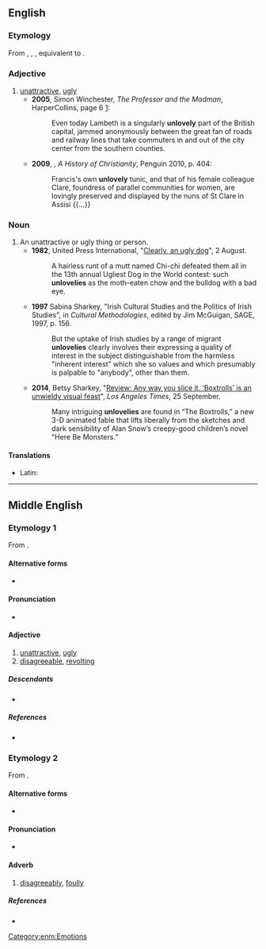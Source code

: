 ==English==

===Etymology===
From {{inh|en|enm|unlovely}}, {{m|enm|onlovely}}, {{m|enm|unlovelich}}, equivalent to {{af|en|un-|lovely}}.

===Adjective===
{{en-adj|er}}

# [[unattractive]], [[ugly]]
#* '''2005''', Simon Winchester, ''The Professor and the Madman'', HarperCollins, page 6 [http://books.google.com/books?id=mSlgn03zAroC&pg=PT11&dq=simon+winchester+unlovely&hl=en&ei=WCI8TsbBCcGGsgKy2-T2Dw&sa=X&oi=book_result&ct=result&resnum=1&ved=0CC0Q6AEwAA#v=onepage&q&f=false]:
#*: Even today Lambeth is a singularly '''unlovely''' part of the British capital, jammed anonymously between the great fan of roads and railway lines that take commuters in and out of the city center from the southern counties.
#* '''2009''', {{w|Diarmaid MacCulloch}}, ''A History of Christianity'', Penguin 2010, p. 404:
#*: Francis's own '''unlovely''' tunic, and that of his female colleague Clare, foundress of parallel communities for women, are lovingly preserved and displayed by the nuns of St Clare in Assisi {{...}}

===Noun===
{{en-noun}}

# An unattractive or ugly thing or person.
#* '''1982''', United Press International, "[https://www.upi.com/Archives/1982/08/02/Clearly-an-ugly-dog/5808397108800/ Clearly, an ugly dog]", 2 August.
#*:A hairless runt of a mutt named Chi-chi defeated them all in the 13th annual Ugliest Dog in the World contest: such '''unlovelies''' as the moth-eaten chow and the bulldog with a bad eye.
#* '''1997''' Sabina Sharkey, "Irish Cultural Studies and the Politics of Irish Studies", in ''Cultural Methodologies'', edited by Jim McGuigan, SAGE, 1997, p. 156.
#*: But the uptake of Irish studies by a range of migrant '''unlovelies''' clearly involves their expressing a quality of interest in the subject distinguishable from the harmless "inherent interest" which she so values and which presumably is palpable to "anybody", other than them.
#* '''2014''', Betsy Sharkey, "[https://www.latimes.com/entertainment/movies/la-et-mn-boxtrolls-review-20140926-column.html Review:  Any way you slice it, ‘Boxtrolls’ is an unwieldy visual feast]", ''Los Angeles Times'', 25 September.
#*: Many intriguing '''unlovelies''' are found in “The Boxtrolls,” a new 3-D animated fable that lifts liberally from the sketches and dark sensibility of Alan Snow’s creepy-good children’s novel “Here Be Monsters.”

====Translations====
{{trans-top|unattractive}}
* Latin: {{t|la|invenustus}}
{{trans-mid}}
{{trans-bottom}}

----

==Middle English==

===Etymology 1===
{{etymid|enm|adjective}}
From {{af|enm|un-|lovely|id2=adjective|pos2=adjective}}.

====Alternative forms====
* {{alter|enm|onlovely|unlovelich}}

====Pronunciation====
* {{IPA|enm|/unˈluv(ə)liː/|/unˈluv(ə)litʃ/}}

====Adjective====
{{enm-adj}} {{tlb|enm|rare}} 

# [[unattractive]], [[ugly]]
# [[disagreeable]], [[revolting]]

=====Descendants=====
* {{desc|en|unlovely}}

=====References=====
* {{R:MED Online|entry=unlǒvelī|pos=adj|id=MED49152}}

===Etymology 2===
{{etymid|enm|adverb}}
From {{af|enm|un-|lovely|id2=adverb|pos2=adverb}}.

====Alternative forms====
* {{alter|enm|unloveli|unloveliche}}

====Pronunciation====
* {{IPA|enm|/unˈluv(ə)liː/|/unˈluv(ə)litʃ(ə)/}}

====Adverb====
{{enm-adv}}

# {{tlb|enm|rare}} [[disagreeably]], [[foully]]

=====References=====
* {{R:MED Online|entry=unlǒvelī|pos=adv|id=MED49153}}

[[Category:enm:Emotions]]